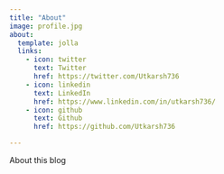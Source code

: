 ```yaml
---
title: "About"
image: profile.jpg
about:
  template: jolla
  links:
    - icon: twitter
      text: Twitter
      href: https://twitter.com/Utkarsh736
    - icon: linkedin
      text: LinkedIn
      href: https://www.linkedin.com/in/utkarsh736/
    - icon: github
      text: Github
      href: https://github.com/Utkarsh736

---
```


About this blog
